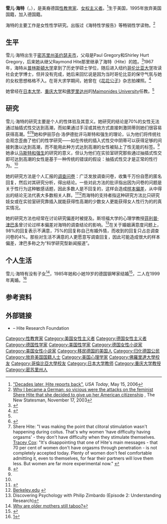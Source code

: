 {{Infobox scientist
|image      = Shere Hite.jpg
|caption    = 1981年的海特
|birth_name = Shirley Diana Gregory
|birth_date = {{birth date|1942|11|2}}
|birth_place= [[美国|美国]][[密苏里州|密苏里州]][[圣约瑟夫_(密苏里州)|圣约瑟夫]]
|death_date = {{death date and age|2020|9|9|1942|11|2}}
|death_place= 英国[[伦敦|伦敦]][[托特纳姆_(英国国会选区)|托特纳姆]]
|citizenship= {{USA}}(1995年前)<br>[[無国籍|無国籍]](1995年)<br>{{DEU}}(1995年后)
|field      = [[性学|性学]]
|alma_mater = [[佛罗里达大学|佛罗里达大学]]<br>[[哥伦比亚大学|哥伦比亚大学]]
|known_for  = 关于[[女性的性|女性性行为]]的研究
|spouse     = Friedrich Höricke (1985-1999)<br>Paul Sullivan (2012-)
}}

'''雪儿·海特'''（{{lang-en|Shere Hite}}，{{bd|1942年|11月2日|2020年|9月9日|H}}），是美裔德国[[性教育家|性教育家]]、[[女权主义者|女权主义者]]。<ref name=USATODAY>[http://www.usatoday.com/news/health/2006-05-15-hite-report_x.htm "Decades later, Hite reports back"], ''USA Today'', May 15, 2006</ref>生于美国，1995年放弃美国国籍，加入德国籍。

海特的主要工作是女性性学研究。出版过《海特性学报告》等畅销性学读物。<ref>[http://www.newstatesman.com/200311170015 Why I became a German: so vicious were the attacks on the feminist Shere Hite that she decided to give up her American citizenship] {{webarchive|url=https://web.archive.org/web/20071029122119/http://www.newstatesman.com/200311170015 |date=2007-10-29 }}, The New Statesman, November 17, 2003</ref>

== 生平 ==
雪儿·海特出生于[[密苏里州|密苏里州]][[聖約瑟夫_(密蘇里州)|圣约瑟夫市]]，父母是Paul Gregory和Shirley Hurt Gregory，后来她从继父Raymond Hite那里继承了海特（Hite）的姓。<ref>{{Cite web |url=http://www.novelguide.com/a/discover/aww_02/aww_02_00560.html |title=Novelguide |access-date=2013-04-28 |archive-url=https://web.archive.org/web/20111012204321/http://www.novelguide.com/a/discover/aww_02/aww_02_00560.html |archive-date=2011-10-12 |dead-url=yes }}</ref>1967年，海特从[[普林斯頓大学|普林斯頓大学]]拿到了历史学硕士学位，随后进入纽约[[哥伦比亚大学|哥伦比亚大学]]攻读社会史学博士，但并没有完成，她后来回忆说是因为当时哥伦比亚的保守气氛与她的女权思想格格不入。在哥大求学期间，她曾在《[[花花公子|花花公子]]》杂志拍裸照。<ref>{{citation |url=http://www.hiteresearchfoundation.org/biography.html |title=Biography |publisher=Hite Research Foundation, The Official Website of Shere Hite |accessdate=March 8, 2012 |deadurl=yes |archiveurl=https://web.archive.org/web/20120706060644/http://www.hiteresearchfoundation.org/biography.html |archivedate=2012年7月6日 }}</ref>

她曾经在[[日本大学|日本大学]]、[[重庆大学|重庆大学]]和[[佛罗里达州|佛罗里达州]]的[[Maimonides_University|Maimonides University]]任教。<ref name=USATODAY/>

== 研究 ==
雪儿·海特的研究主要是个人的性体验及其意义。她研究的结论是70%的女性无法通过抽插式性交达到高潮，而如果通过手淫或其他方式直接刺激阴蒂则她们很容易获得高潮。<ref name="Hite">{{cite book|last=Hite|first=Shere|title=The Hite Report: A Nationwide Study of Female Sexuality |publisher=[[Seven_Stories_Press|Seven Stories Press]]|year=2004|location=New York, NY|pages=512 pages|isbn=1-58322-569-2,|accessdate=March 2, 2012|url=http://books.google.com/?id=s3OZaVn2wfkC&lpg=PP1&dq=The%20Hite%20Report%3A%20a%20Nationwide%20Study%20of%20Female%20Sexuality&pg=PP1#v=onepage&q&f=false}}</ref><ref name="Hite2">Shere Hite: "I was making the point that clitoral stimulation wasn't happening during coitus. That's why women 'have difficulty having orgasms' - they don't have difficulty when they stimulate themselves.<br>[[Tracey_Cox|Tracey Cox]]: "It's disappointing that one of Hite's main messages - that 70 per cent of women don't have orgasms through penetration - is not completely accepted today. Plenty of women don't feel comfortable admitting it, even to themselves, for fear their partners will love them less. But women are far more experimental now." {{cite web|title=Shere Hite: On female sexuality in the 21st century|publisher=''[[The_Independent|The Independent]]''|date=April 30, 2006|accessdate=April 10, 2011|url=http://www.independent.co.uk/news/people/profiles/shere-hite-on-female-sexuality-in-the-21st-century-475981.html}}</ref><ref name="Lloyd">{{cite book|author=Elisabeth Anne Lloyd|title=The case of the female orgasm: bias in the science of evolution|isbn = 0-674-01706-4,|publisher=Harvard University Press|year=2005|pages=21–53|accessdate=January 5, 2012|url=http://books.google.com/books?id=6GFNvA6TvlwC&pg=PA21&dq=en&sa=X&ei=Jg0GT_3QNoqQ2QWL-KSBCg&ved=0CEMQ6AEwADgo#v=onepage&q&f=false}}</ref>她和伊丽莎白·洛伊德批评马斯特和强生的理论，认为他们将传统社会观念歪曲了他们的性学研究——如在传统的插入式性交中阴蒂可以获得足够的间接刺激以达到高潮，而不能用此种方式达到高潮的女性被贴上了性无能的标签。<ref name="Lloyd"/>她承认[[麦斯特与强生|马斯特和强生]]的研究的意义，但认为他们在实验室研究那些通过抽插式性交即可达到高潮的女性是基于一种传统的错误的假设：抽插式性交才是正常的性行为。<ref name="Hite"/>

她的研究方法是个人汇报的[[调查问卷|调查问卷]]：广泛发放调查问卷，收集千万份自愿的匿名回复，然后对其研究分析，得出结论。一些对此方法的批评指出因为问卷的问题是关于性行为这种敏感话题，因此多数人是不回复的，这样会造成[[样本偏差|样本偏差]]，从中得出的结论无法代表大多数相关人群。<ref>{{cite book|first=Janet|last=Jones|title=Understanding Psychological Research}}</ref><ref>[http://www.stat.berkeley.edu/users/stark/SticiGui/Text/ch16.htm Berkeley.edu] {{webarchive|url=https://web.archive.org/web/20120302102158/http://www.stat.berkeley.edu/users/stark/SticiGui/Text/ch16.htm |date=2012-03-02 }}</ref>而海特的支持者指这种研究方法比只研究妓女或在实验室研究靠插入就能获得性高潮的少数女人更能获得女人性行为的的真实情况。

她的研究方法也经常在讨论研究偏差时被提及。斯坦福大学的心理学教授[[菲利普·津巴多|菲利普·津巴多]]曾讨论过样本偏差对海特的调查结论的影响。<ref>Discovering Psychology with Philip Zimbardo (Episode 2: Understanding Research)</ref>在关于婚姻满意度问题上，98%的回复表示不满意，75%的回复称自己有婚外情，而收到的回复只占总调查问卷的4%。那些对生活不满意的人更愿意写调查回复，因此可能造成很大的样本偏差，津巴多称之为“科学研究型新闻报道”。

== 个人生活 ==
雪儿·海特有没有子女<ref>[http://women.timesonline.co.uk/tol/life_and_style/women/families/article6843074.ece?print=yes&randnum=1151003209000 Why are older mothers still taboo?]</ref>，1985年她和小她19岁的德国钢琴家{{link-de|弗里德里希·赫里克|Friedrich Höricke}}结婚<ref name="NZ_Herald_138312">{{cite news |url=http://www.nzherald.co.nz/lifestyle/news/article.cfm?c_id=6&objectid=138312 |title=The real Shere Hite report |author=Hewitson, Michele |date=May 27, 2000 |work=[[The_New_Zealand_Herald|The New Zealand Herald]] |accessdate=November 9, 2011}}</ref>，二人在1999年离婚。<ref>[http://www.bach-cantatas.com/Bio/Horicke-Friedrich.htm]</ref>

== 参考资料 ==
<references/>

==外部链接==
* {{official website|http://www.hiteresearchfoundation.org/}} – Hite Research Foundation

{{Authority control}}
{{DEFAULTSORT:Hite, Shere}}
[[Category:性教育家|Category:性教育家]]
[[Category:美国女性主义者|Category:美国女性主义者]]
[[Category:德国女性主义者|Category:德国女性主义者]]
[[Category:德国性学家|Category:德国性学家]]
[[Category:美国性学家|Category:美国性学家]]
[[Category:德国女性小说家|Category:德国女性小说家]]
[[Category:美国女性小说家|Category:美国女性小说家]]
[[Category:移民德国的美国人|Category:移民德国的美国人]]
[[Category:归化德国公民|Category:归化德国公民]]
[[Category:放弃美国国籍人士|Category:放弃美国国籍人士]]
[[Category:美国心理学家|Category:美国心理学家]]
[[Category:佛羅里達大學校友|Category:佛羅里達大學校友]]
[[Category:哥倫比亞大學校友|Category:哥倫比亞大學校友]]
[[Category:日本大学教师|Category:日本大学教师]]
[[Category:重庆大学教授|Category:重庆大学教授]]
[[Category:密苏里州人|Category:密苏里州人]]